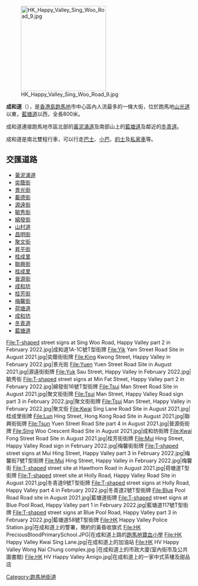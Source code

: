 {{Unreferenced|time=2021-06-06T03:01:06+00:00}}
{{Infobox Hong Kong Road
|   中文街道名稱    =  成和道
|   英文街道名稱    =  Sing Woo Road
|   圖片        =  File:HK Happy Valley Shing Woo Road 86.JPG
|   圖片說明    =  成和道的上路
|   路段總長度  =  0.8
|   車速限制    =  
|   行車線數量  =  雙線雙程
|   所在地區    =  [[灣仔區|灣仔區]][[跑馬地|跑馬地]]
|   起點        =  [[黃泥涌道|黃泥涌道]]
|   終點        =  [[藍塘道|藍塘道]]
|   通車日期    =
}}

[[File:HK_Happy_Valley_Sing_Woo_Road_9.jpg|230px]]

'''成和道'''（{{lang-en|Sing Woo Road}}），是[[香港島|香港島]][[跑馬地|跑馬地]]市中心區內人流最多的一條大街，位於跑馬地[[山光道|山光道]]以東，[[藍塘道|藍塘道]]以西，全長800米。

成和道連接跑馬地市區北部的[[黃泥涌道|黃泥涌道]]及南部山上的[[藍塘道|藍塘道]]及鄰近的[[冬青道|冬青道]]。

成和道是南北雙程行車，可以行走[[巴士|巴士]]、[[小巴|小巴]]、[[的士|的士]]及[[私家車|私家車]]等。

==交匯道路==
*[[黃泥涌道|黃泥涌道]]
*[[奕蔭街|奕蔭街]]
*[[景光街|景光街]]
*[[載德街|載德街]]
*[[源遠街|源遠街]]
*[[毓秀街|毓秀街]]
*[[綿發街|綿發街]]
*[[山村道|山村道]]
*[[昌明街|昌明街]]
*[[聚文街|聚文街]]
*[[昇平街|昇平街]]
*[[桂成里|桂成里]]
*[[聯興街|聯興街]]
*[[桂成里|桂成里]]
*[[晉源街|晉源街]]
*[[成和坊|成和坊]]
*[[桂芳街|桂芳街]]
*[[梅馨街|梅馨街]]
*[[荷塘道|荷塘道]]
*[[成和坊|成和坊]]
*[[冬青道|冬青道]]
*[[藍塘道|藍塘道]]

<gallery>
File:T-shaped street signs at Sing Woo Road, Happy Valley part 2 in February 2022.jpg|成和道1A-1C號T型街牌
File:Yik Yam Street Road Site in August 2021.jpg|奕蔭街街牌
File:King Kwong Street, Happy Valley in February 2022.jpg|景光街
File:Yuen Yuen Street Road Site in August 2021.jpg|源遠街街牌
File:Yuk Sau Street, Happy Valley in February 2022.jpg|毓秀街
File:T-shaped street signs at Min Fat Street, Happy Valley part 2 in February 2022.jpg|綿發街16號T型街牌
File:Tsui Man Street Road Site in August 2021.jpg|聚文街街牌
File:Tsui Man Street, Happy Valley Road sign part 3 in February 2022.jpg|聚文街街牌
File:Tsui Man Street, Happy Valley in February 2022.jpg|聚文街
File:Kwai Sing Lane Road Site in August 2021.jpg|桂成里街牌
File:Lun Hing Street, Hong Kong Road Site in August 2021.jpg|聯興街街牌
File:Tsun Yuen Street Road Site part 4 in August 2021.jpg|晉源街街牌
File:Sing Woo Crescent Road Site in August 2021.jpg|成和坊街牌
File:Kwai Fong Street Road Site in August 2021.jpg|桂芳街街牌
File:Mui Hing Street, Happy Valley Road sign in February 2022.jpg|梅馨街街牌
File:T-shaped street signs at Mui Hing Street, Happy Valley part 3 in February 2022.jpg|梅馨街7號T型街牌
File:Mui Hing Street, Happy Valley in February 2022.jpg|梅馨街
File:T-shaped street site at Hawthorn Road in August 2021.jpg|荷塘道T型街牌
File:T-shaped street site at Holly Road, Happy Valley Road Site in August 2021.jpg|冬青道9號T型街牌
File:T-shaped street signs at Holly Road, Happy Valley part 4 in February 2022.jpg|冬青道2號T型街牌
File:Blue Pool Road Road site in August 2021.jpg|藍塘道街牌
File:T-shaped street signs at Blue Pool Road, Happy Valley part 1 in February 2022.jpg|藍塘道117號T型街牌
File:T-shaped street signs at Blue Pool Road, Happy Valley part 3 in February 2022.jpg|藍塘道58號T型街牌
File:HK Happy Valley Police Station.jpg|在成和道上的警署，簡約的黃昏收旗式
File:HK PreciousBloodPrimarySchool.JPG|在成和道上路的[[跑馬地|跑馬地]][[寶血小學|寶血小學]]
File:HK Happy Valley Kwai Sing Lane.jpg|在成和道上的加油站
File:HK HV Happy Valley Wong Nai Chung complex.jpg |在成和道上的市政大廈(室內街市及公共圖書館)
File:HK HV Happy Valley Amigo.jpg|在成和道上的一家中式茶樓及甜品店
</gallery>

{{commonscat|Sing Woo Road
}}

[[Category:跑馬地街道|Category:跑馬地街道]]